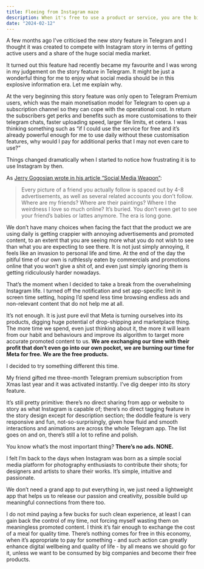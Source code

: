 ```yaml
---
title: Fleeing from Instagram maze
description: When it's free to use a product or service, you are the biggest product.
date: "2024-02-12"
---
```


A few months ago I've criticised the new story feature in Telegram and I thought it was created to compete with Instagram story in terms of getting active users and a share of the huge social media market.

It turned out this feature had recently became my favourite and I was wrong in my judgement on the story feature in Telegram. It might be just a wonderful thing for me to enjoy what social media should be in this explosive information era. Let me explain why. 

At the very beginning this story feature was only open to Telegram Premium users, which was the main monetisation model for Telegram to open up a subscription channel so they can cope with the operational cost. In return the subscribers get perks and benefits such as more customisations to their telegram chats, faster uploading speed, larger file limits, et cetera. I was thinking something such as “if I could use the service for free and it’s already powerful enough for me to use daily without these customisation features, why would I pay for additional perks that I may not even care to use?” 

Things changed dramatically when I started to notice how frustrating it is to use Instagram by then. 

As [Jerry Gogosian wrote in his article “Social Media Weapon”](https://real-review.org/home):

> Every picture of a friend you actually follow is spaced out by 4-8 advertisements, as well as several related accounts you don’t follow. Where are my friends? Where are their paintings? Where I the weirdness I love so much online? It’s buried. You don’t even get to see your friend’s babies or lattes anymore. The era is long gone.

We don’t have many choices when facing the fact that the product we are using daily is getting crappier with annoying advertisements and promoted content, to an extent that you are seeing more what you do not wish to see than what you are expecting to see there. It is not just simply annoying, it feels like an invasion to personal life and time. At the end of the day the pitiful time of our own is ruthlessly eaten by commercials and promotions online that you won’t give a shit of, and even just simply ignoring them is getting ridiculously harder nowadays. 

That’s the moment when I decided to take a break from the overwhelming Instagram life. I turned off the notification and set app-specific limit in screen time setting, hoping I’d spend less time browsing endless ads and non-relevant content that do not help me at all. 

It’s not enough. It is just pure evil that Meta is turning ourselves into its products, digging huge potential of drop-shipping and marketplace thing. The more time we spend, even just thinking about it, the more it will learn from our habit and behaviours and improve its algorithm to target more accurate promoted content to us. **We are exchanging our time with their profit that don’t even go into our own pocket, we are burning our time for Meta for free. We are the free products.**

I decided to try something different this time. 

My friend gifted me three-month Telegram premium subscription from Xmas last year and it was activated instantly. I’ve dig deeper into its story feature. 

It’s still pretty primitive: there’s no direct sharing from app or website to story as what Instagram is capable of; there’s no direct tagging feature in the story design except for description section; the doddle feature is very responsive and fun, not-so-surprisingly, given how fluid and smooth interactions and animations are across the whole Telegram app. The list goes on and on, there’s still a lot to refine and polish. 

You know what’s the most important thing? **There’s no ads. NONE.**

I felt I’m back to the days when Instagram was born as a simple social media platform for photography enthusiasts to contribute their shots; for designers and artists to share their works. It’s simple, intuitive and passionate. 

We don’t need a grand app to put everything in, we just need a lightweight app that helps us to release our passion and creativity, possible build up meaningful connections from there too. 

I do not mind paying a few bucks for such clean experience, at least I can gain back the control of my time, not forcing myself wasting them on meaningless promoted content. I think it’s fair enough to exchange the cost of a meal for quality time. There’s nothing comes for free in this economy, when it’s appropriate to pay for something - and such action can greatly enhance digital wellbeing and quality of life - by all means we should go for it, unless we want to be consumed by big companies and become their free products. 
